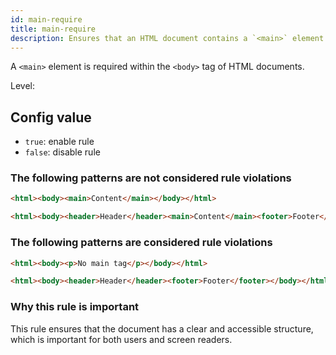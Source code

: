 ```yaml
---
id: main-require
title: main-require
description: Ensures that an HTML document contains a `<main>` element within the `<body>` tag for proper document structure and accessibility.
---
```



A `<main>` element is required within the `<body>` tag of HTML documents.

Level: <Badge text="Warning" variant="caution" />

## Config value

- `true`: enable rule
- `false`: disable rule

### The following patterns are **not** considered rule violations

```html
<html><body><main>Content</main></body></html>
```

```html
<html><body><header>Header</header><main>Content</main><footer>Footer</footer></body></html>
```

### The following patterns are considered rule violations

```html
<html><body><p>No main tag</p></body></html>
```

```html
<html><body><header>Header</header><footer>Footer</footer></body></html>
```

### Why this rule is important

This rule ensures that the document has a clear and accessible structure, which is important for both users and screen readers.
